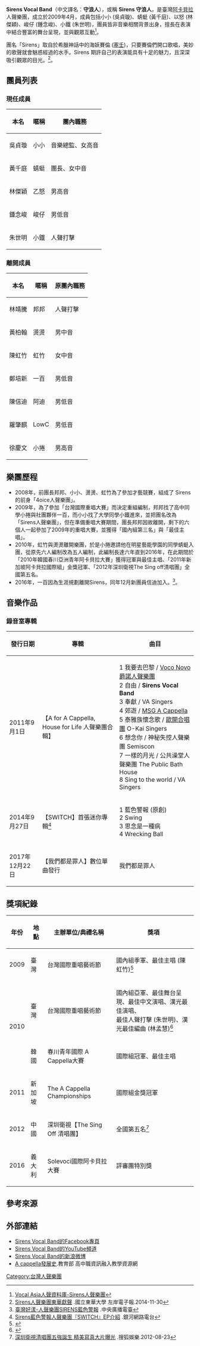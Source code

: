 {{自傳|time=2019-10-21}}
{{Refimprove|time=2019-10-21}}
{{藝人
| 姓名 = Sirens Vocal Band<br />守浪人
| 類型 = 組合
| 圖片 = File:Sirens2017 AW3.jpg
| 圖片簡介 = 左起為小鐵、小小、小捲、蜻蜓、信迪
| 國籍 = {{ROC}}
| 音樂類型 = [[A_Cappella|A Cappella]]
| 唱片公司 = 
| 現任成員 =小小 (吳貞璇，Soprano，音樂總監)<br />蜻蜓 (黃千庭，Alto，團長)<br /> 以怒 (林傑穎，Tenor)<br /> 峻仔 (鍾念峻，Bass)<br />小鐵 (朱世明，Vocal Percussion)
| 活躍年代 = 2009年至今
}}
'''Sirens Vocal Band'''（中文譯名：'''守浪人'''），或稱 '''Sirens 守浪人'''，是臺灣[[阿卡貝拉|阿卡貝拉]]人聲樂團，成立於2009年4月，成員包括小小 (吳貞璇)、蜻蜓 (黃千庭)、以怒 (林傑穎)、峻仔 (鍾念峻)、小鐵 (朱世明)，團員皆非音樂相關背景出身，擅長在表演中結合豐富的舞台呈現，並與觀眾互動<ref>[http://www.vocalasia.com/artist-info.php?lang=tw&id=11 Vocal Asia人聲資料庫-Sirens人聲樂團]</ref>。

團名「Sirens」取自於希臘神話中的海妖賽倫 ([[塞壬|塞壬]])，只要賽倫們開口歌唱，美妙的歌聲就會魅惑經過的水手。Sirens 期許自己的表演能具有十足的魅力，且深深吸引觀眾的目光。<ref>[http://faculty.ndhu.edu.tw/~LCenews/e_paper/e_paper_c.php?SID=649 Sirens人聲樂團東華獻聲] {{Wayback|url=http://faculty.ndhu.edu.tw/~LCenews/e_paper/e_paper_c.php?SID=649 |date=20160427095335 }}.國立東華大學 左岸電子報.2014-11-30</ref>。

== 團員列表 ==
=== 現任成員 ===
{| class="wikitable"
|-
!本名
!暱稱
!團內職務
|-
|吳貞璇
|小小
|音樂總監、女高音
|-
|黃千庭
|蜻蜓
|團長、女中音
|-
|林傑穎
|乙怒
|男高音
|-
|鍾念峻
|峻仔
|男低音
|-
|朱世明
|小鐵
|人聲打擊
|}

=== 離開成員 ===
{| class="wikitable"
!本名
!暱稱
!原團內職務
|-
|林靖騰
|邦邦
|人聲打擊
|-
|黃柏翰
|燙燙
|男中音
|-
|陳虹竹
|虹竹
|女中音
|-
|鄭培新
|一百
|男低音
|-
|陳信迪
|阿迪
|男低音
|-
|羅肇麒
|LowC
|男低音
|- 
|徐慶文
|小捲
|男高音
|}

== 樂團歷程 ==
*2008年，前團長邦邦、小小、燙燙、虹竹為了參加才藝競賽，組成了 Sirens 的前身「4oice人聲樂團」。
*2009年，為了參加「台灣國際重唱大賽」而決定重組編制，邦邦找了高中同學小捲與社團夥伴一百，而小小找了大學同學小鐵進來，並把團名改為「Sirens人聲樂團」，但在準備重唱大賽期間，團長邦邦因故離開，剩下的六個人一起參加了2009年的重唱大賽，並獲得「國內組第三名」與「最佳主唱」。
*2010年，虹竹與燙燙離開樂團，於是小捲邀請他在明星藝能學園的同學蜻蜓入團，從原先六人編制改為五人編制，此編制長達六年直到2016年，在此期間於「2010年韓國春川亞洲青年阿卡貝拉大賽」獲得冠軍與最佳主唱、「2011年新加坡阿卡貝拉國際組」金獎冠軍、「2012年深圳衛視The Sing off清唱團」全國第五名。
*2016年，一百因為生涯規劃離開Sirens，同年12月新團員信迪加入。<ref>[http://radio.rti.org.tw/program/focus/?recordId=2104 臺灣好漾-人聲樂團SIRENS藍色警報] {{Wayback|url=http://radio.rti.org.tw/program/focus/?recordId=2104 |date=20160424171332 }}.中央廣播電臺</ref>。

== 音樂作品 ==
=== 錄音室專輯 ===
{| class="wikitable"
|-
! 發行日期
! 專輯
! 曲目
|-
| 2011年9月1日
| 【A for A Cappella, House for Life 人聲樂團合輯】 
| 1 我要去巴黎 / [[Voco_Novo_爵諾人聲樂團|Voco Novo 爵諾人聲樂團]]<br>2 自由 / '''Sirens Vocal Band'''<br>3 奉獻 / VA Singers<br>4 郊遊 / [[MSG_A_Cappella|MSG A Cappella]]<br>5 泰雅族懷念歌 / [[歐開合唱團|歐開合唱團]] O-Kai Singers<br>6 想念你 / 神秘失控人聲樂團 Semiscon<br>7 一樣的月光 / 公共澡堂人聲樂團 The Public Bath House<br>8 Sing to the world / VA Singers
|-
| 2014年9月27日 
| 【SWITCH】首張迷你專輯<ref>[http://www.iwant-radio.com/showinformation.php?sisn=35032&stime=2014&smonth=&act=1&ln=big Sirens藍色警報人聲樂團『SWITCH』EP介紹] {{Wayback|url=http://www.iwant-radio.com/showinformation.php?sisn=35032&stime=2014&smonth=&act=1&ln=big |date=20160419055508 }}.銀河網路電台</ref>
|1 藍色警報 (原創)<br>2 Swing<br>3 思念是一種病<br>4 Wrecking Ball
|-
| 2017年12月22日 
| 【我們都是罪人】數位單曲發行
|我們都是罪人
|}

== 獎項紀錄 ==
{| class="wikitable"
!年份
!地點
!主辦單位/典禮名稱
!獎項
|-
|2009
|臺灣
|台灣國際重唱藝術節
|國內組季軍、最佳主唱 (陳虹竹)<ref>{{Cite web |url=http://festival.tcmc.org.tw/2009 |title=2009台灣國際重唱藝術節官方網站 |accessdate=2016-04-05 |archive-date=2016-02-08 |archive-url=https://web.archive.org/web/20160208091615/http://festival.tcmc.org.tw/2009 |dead-url=no }}</ref>
|-
| rowspan="2" |2010
|臺灣
|台灣國際重唱藝術節
|國內組亞軍、最佳舞台呈現、最佳中文演唱、漢光最佳演唱、<br>
最佳人聲打擊 (朱世明)、漢光最佳編曲 (林孟慧)<ref>{{Cite web |url=http://festival.tcmc.org.tw/2010 |title=2010台灣國際重唱藝術節官方網站 |accessdate=2016-04-05 |archive-date=2016-04-17 |archive-url=https://web.archive.org/web/20160417225027/http://festival.tcmc.org.tw/2010 |dead-url=no }}</ref>
|-
|韓國
|春川青年國際 A Cappella大賽
|國際組冠軍、最佳主唱
|-
|2011
|新加坡
|The A Cappella Championships
|國際組金獎冠軍
|-
|2012
|中國
|深圳衛視【The Sing Off 清唱團】
|全國第五名<ref>[http://yule.sohu.com/20120823/n351365539.shtml 深圳衛視清唱團五強誕生 精美寫真大片曝光] {{Wayback|url=http://yule.sohu.com/20120823/n351365539.shtml |date=20160423142657 }}.搜狐娛樂.2012-08-23</ref>
|-
|2016
|義大利
|Solevoci國際阿卡貝拉大賽
|評審團特別獎
|}

== 參考來源 ==
<references />

== 外部連結 ==
*[https://www.facebook.com/acasirens/ Sirens Vocal Band的Facebook專頁]{{Wayback|url=https://www.facebook.com/acasirens/ |date=20170516111922 }}
*[https://www.youtube.com/user/sirensvocalband Sirens Vocal Band的YouTube頻道]{{Wayback|url=https://www.youtube.com/user/sirensvocalband |date=20190217223715 }}
*[http://weibo.com/sirensvocalband/profile?rightmod=1&wvr=6&mod=personinfo Sirens Vocal Band的新浪微博]
*[http://hsmaterial.moe.edu.tw/file/mu/2-2-1-3-1/index.htm A cappella發展史]{{Wayback|url=http://hsmaterial.moe.edu.tw/file/mu/2-2-1-3-1/index.htm |date=20160414085346 }}.教育部 高中職資訊融入教學資源網

[[Category:台灣人聲樂團|Category:台灣人聲樂團]]